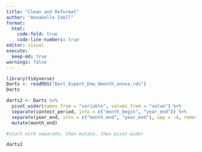 ```yaml
---
title: "Clean and Reformat"
author: "Annabelle Idell"
format: 
  html:
    code-fold: true
    code-line-numbers: true
editor: visual
execute: 
  keep-md: true
warnings: false
---
```



```r
library(tidyverse)
Darts <- readRDS("Dart_Expert_Dow_6month_anova.rds")
Darts
```



```r
darts2 <- Darts %>% 
  pivot_wider(names_from = "variable", values_from = "value") %>% 
  separate(contest_period, into = c("month_begin", "year_end")) %>% 
  separate(year_end, into = c("month_end", "year_end"), sep = -4, remove = FALSE) %>%
  mutate(month_end)

#start with separate, then mutate, then pivot wider

darts2
```


```r

```